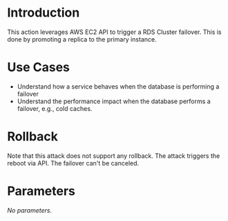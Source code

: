# Introduction

This action leverages AWS EC2 API to trigger a RDS Cluster failover. This is done by promoting a replica to the primary instance.

# Use Cases

- Understand how a service behaves when the database is performing a failover
- Understand the performance impact when the database performs a failover, e.g., cold caches.

# Rollback

Note that this attack does not support any rollback. The attack triggers the reboot via API. The failover can't be canceled.

# Parameters

*No parameters.*